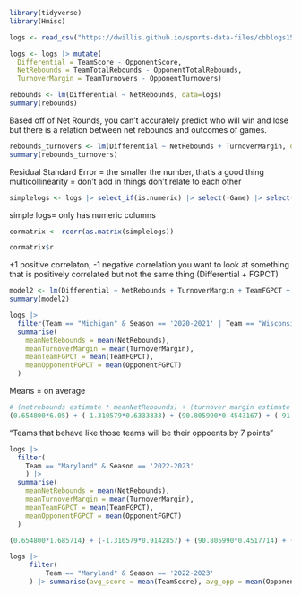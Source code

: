 ```r
library(tidyverse)
library(Hmisc)
```

```r
logs <- read_csv("https://dwillis.github.io/sports-data-files/cbblogs1523.csv")
```

```r
logs <- logs |> mutate(
  Differential = TeamScore - OpponentScore, 
  NetRebounds = TeamTotalRebounds - OpponentTotalRebounds,
  TurnoverMargin = TeamTurnovers - OpponentTurnovers)
```


```r
rebounds <- lm(Differential ~ NetRebounds, data=logs)
summary(rebounds)
```
Based off of Net Rounds, you can't accurately predict who will win and lose but there is a relation between net rebounds and outcomes of games. 


```r
rebounds_turnovers <- lm(Differential ~ NetRebounds + TurnoverMargin, data=logs)
summary(rebounds_turnovers)
```
Residual Standard Error = the smaller the number, that's a good thing
multicollinearity = don't add in things don't relate to each other

```r
simplelogs <- logs |> select_if(is.numeric) |> select(-Game) |> select(Differential, NetRebounds, TurnoverMargin, TeamFGPCT, TeamTotalRebounds, OpponentFGPCT, OpponentTotalRebounds)
```
simple logs= only has numeric columns 

```r
cormatrix <- rcorr(as.matrix(simplelogs))

cormatrix$r
```
+1 positive correlaton, -1 negative correlation 
you want to look at something that is positively correlated but not the same thing (Differential + FGPCT)

```r
model2 <- lm(Differential ~ NetRebounds + TurnoverMargin + TeamFGPCT + OpponentFGPCT, data=logs)
summary(model2)
```


```r
logs |> 
  filter(Team == "Michigan" & Season == '2020-2021' | Team == "Wisconsin" & Season == '2019-2020' | Team == "Michigan State" & Season == '2018-2019' | Team == "Michigan State" & Season == '2017-2018' | Team == 'Illinois' & Season == '2021-2022' | Team == 'Purdue' & Season == '2022-2023') |> 
  summarise(
    meanNetRebounds = mean(NetRebounds),
    meanTurnoverMargin = mean(TurnoverMargin),
    meanTeamFGPCT = mean(TeamFGPCT),
    meanOpponentFGPCT = mean(OpponentFGPCT)
  )
```
Means = on average 


```r
# (netrebounds estimate * meanNetRebounds) + (turnover margin estimate * meanTurnoverMargin) + (TeamFGPCT estimate * meanTeamFGPCT) + (OpponentFGPCT estimate * meanOpponentFGPCT) + Intercept
(0.654800*6.05) + (-1.310579*0.6333333) + (90.805990*0.4543167) + (-91.351310*0.4107167) + 0.287665
```
"Teams that behave like those teams will be their oppoents by 7 points"
```r
logs |> 
  filter(
    Team == "Maryland" & Season == '2022-2023'
    ) |> 
  summarise(
    meanNetRebounds = mean(NetRebounds),
    meanTurnoverMargin = mean(TurnoverMargin),
    meanTeamFGPCT = mean(TeamFGPCT),
    meanOpponentFGPCT = mean(OpponentFGPCT)
  )
```
```r
(0.654800*1.685714) + (-1.310579*0.9142857) + (90.805990*0.4517714) + (-91.351310*0.428) + 0.287665
```

```r
logs |> 
     filter(
         Team == "Maryland" & Season == '2022-2023'
     ) |> summarise(avg_score = mean(TeamScore), avg_opp = mean(OpponentScore))
```

